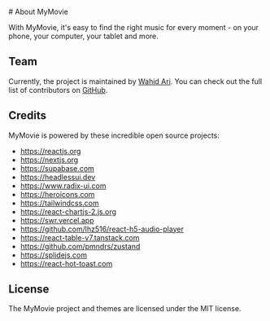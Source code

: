 <br/>
# About MyMovie

With MyMovie, it&apos;s easy to find the right music for every moment - on your phone, your computer, your tablet and more.

## Team

Currently, the project is maintained by [Wahid Ari](https://github.com/wahidari). You can check out the full list of contributors on [GitHub](https://github.com/wahid-ari/next-supabase-music/graphs/contributors).

## Credits

MyMovie is powered by these incredible open source projects:

- https://reactjs.org
- https://nextjs.org
- https://supabase.com
- https://headlessui.dev
- https://www.radix-ui.com
- https://heroicons.com
- https://tailwindcss.com
- https://react-chartjs-2.js.org
- https://swr.vercel.app
- https://github.com/lhz516/react-h5-audio-player
- https://react-table-v7.tanstack.com
- https://github.com/pmndrs/zustand
- https://splidejs.com
- https://react-hot-toast.com

## License

The MyMovie project and themes are licensed under the MIT license.

